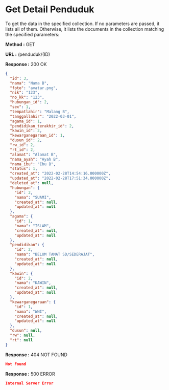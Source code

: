 
# Get Detail Penduduk

To get the data in the specified collection. If no parameters are passed, it lists all of them.
Otherwise, it lists the documents in the collection matching the specified parameters:

**Method :** <Badge>GET</Badge>

**URL :** <Badge variant="dark">/penduduk/(ID)</Badge>

**Response :** <BadgeOutline variant="success">200 OK</BadgeOutline>

```json
{
  "id": 3,
  "nama": "Nama B",
  "foto": "avatar.png",
  "nik": "123",
  "no_kk": "123",
  "hubungan_id": 2,
  "sex": 1,
  "tempatlahir": "Malang B",
  "tanggallahir": "2022-03-01",
  "agama_id": 1,
  "pendidikan_terakhir_id": 2,
  "kawin_id": 2,
  "kewarganegaraan_id": 1,
  "dusun_id": 2,
  "rw_id": 2,
  "rt_id": 2,
  "alamat": "Alamat B",
  "nama_ayah": "Ayah B",
  "nama_ibu": "Ibu B",
  "status": 1,
  "created_at": "2022-02-28T14:54:16.000000Z",
  "updated_at": "2022-02-28T17:51:34.000000Z",
  "deleted_at": null,
  "hubungan": {
    "id": 2,
    "nama": "SUAMI",
    "created_at": null,
    "updated_at": null
  },
  "agama": {
    "id": 1,
    "nama": "ISLAM",
    "created_at": null,
    "updated_at": null
  },
  "pendidikan": {
    "id": 2,
    "nama": "BELUM TAMAT SD/SEDERAJAT",
    "created_at": null,
    "updated_at": null
  },
  "kawin": {
    "id": 2,
    "nama": "KAWIN",
    "created_at": null,
    "updated_at": null
  },
  "kewarganegaraan": {
    "id": 1,
    "nama": "WNI",
    "created_at": null,
    "updated_at": null
  },
  "dusun": null,
  "rw": null,
  "rt": null
}
```

**Response :** <BadgeOutline variant="warning">404 NOT FOUND</BadgeOutline>

```json
Not Found
```

**Response :** <BadgeOutline variant="danger">500 ERROR</BadgeOutline>

```json
Internal Server Error
```
